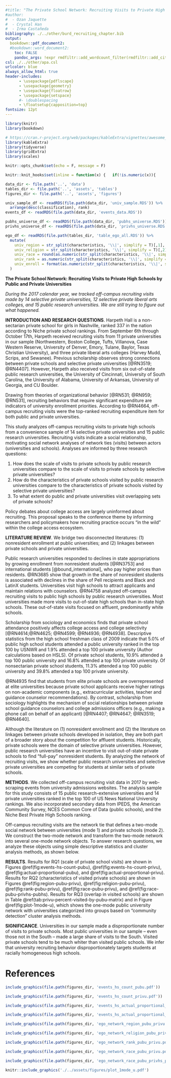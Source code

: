 ```yaml
---
#title: "The Private School Network: Recruiting Visits to Private High Schools by Public and Private Universities"
#author: 
#  - Ozan Jaquette
#  - Crystal Han
#  - Irma Castañeda
bibliography: ./../other/burd_recruiting_chapter.bib
output: 
  bookdown::pdf_document2:
  #bookdown::word_document2:
    toc: FALSE
    pandoc_args: !expr rmdfiltr::add_wordcount_filter(rmdfiltr::add_citeproc_filter(args = NULL))
csl: ./../other/apa.csl
urlcolor: blue
always_allow_html: true
header-includes:
      - \usepackage{pdflscape}
      - \usepackage{geometry}
      - \usepackage{floatrow}
      - \usepackage{setspace}
      #- \doublespacing
      - \floatsetup{capposition=top}
fontsize: 12pt
---
```



```r
library(knitr)
library(bookdown)

# https://cran.r-project.org/web/packages/kableExtra/vignettes/awesome_table_in_pdf.pdf
library(kableExtra)
library(tidyverse)
library(gridExtra)
library(scales)

knitr::opts_chunk$set(echo = F, message = F)

knitr::knit_hooks$set(inline = function(x) {   if(!is.numeric(x)){     x   }else{    prettyNum(round(x,2), big.mark=",")    } })

data_dir <- file.path('..', 'data')
tables_dir <- file.path('..', 'assets', 'tables')
figures_dir <- file.path('..', 'assets', 'figures')

univ_sample_df <- readRDS(file.path(data_dir, 'univ_sample.RDS')) %>%
  arrange(desc(classification), rank)
events_df <- readRDS(file.path(data_dir, 'events_data.RDS'))

pubhs_universe_df <- readRDS(file.path(data_dir, 'pubhs_universe.RDS'))
privhs_universe_df <- readRDS(file.path(data_dir, 'privhs_universe.RDS'))

ego_df <- readRDS(file.path(tables_dir, 'table_ego_all.RDS')) %>% 
  mutate(
    univ_region = str_split(characteristics, '\\|', simplify = T)[,1],
    univ_religion = str_split(characteristics, '\\|', simplify = T)[,2],
    univ_race = round(as.numeric(str_split(characteristics, '\\|', simplify = T)[,3]), 1),
    univ_rank = as.numeric(str_split(characteristics, '\\|', simplify = T)[,4]),
    univ_enroll = format(as.numeric(str_split(characteristics, '\\|', simplify = T)[,5]), big.mark = ',')
  )
```

**The Private School Network: Recruiting Visits to Private High Schools by Public and Private Universities**


\medskip

*During the 2017 calendar year, we tracked off-campus recruiting visits made by 14 selective private universities, 12 selective private liberal arts colleges, and 15 public research universities. We are still trying to figure out what happened.*
\medskip


<!-- 
Harpeth Hall is a non-sectarian private school for girls located in the affluent Green Hills neighborhood of Nashville, Tennessee. Harpeth is an "A+" school ranked 337 in the nation according to Niche. Founded in 1951, the racial composition of Harpeth reflects broader regional patterns, where “efforts by the courts to desegregate public schools in the South resulted in white flight to private schools” [@RN4504, p. 14]. In Fall 2017, about 85% of Harpeth students were white and less than 5% were Black or Latinx.
-->
**INTRODUCTION AND RESEARCH QUESTIONS**. Harpeth Hall is a non-sectarian private school for girls in Nashville, ranked 337 in the nation according to Niche private school rankings. From September 6th through October 17th, Harpeth received recruiting visits from 11 private universities in our sample (Northwestern, Boston College, Tufts, Villanova, Case Western Reserve, University of Denver, Emory, Tulane, Baylor, Texas Christian University), and three private liberal arts colleges (Harvey Mudd, Scrips, and Sewanee). Previous scholarship observes strong connections between private schools and selective private universities [@RN3519; @RN4407]. However, Harpeth also received visits from six out-of-state public research universities, the University of Cincinnati, University of South Carolina, the University of Alabama, University of Arkansas, University of Georgia, and CU Boulder. 

Drawing from theories of organizational behavior [@RN531; @RN959; @RN531], recruiting behaviors that require significant expenditure are indicators of university enrollment priorities. According to @RN4664, off-campus recruiting visits were the top-ranked recruiting expenditure item for both public and private universities. 


This study analyzes off-campus recruiting visits to private high schools from a convenience sample of 14 selective private universities and 15 public research universities. Recruiting visits indicate a social relationship, motivating social network analyses of network ties (visits) between actors (universities and schools). Analyses are informed by three research questions:
<!-- 

-->

1. How does the scale of visits to private schools by public research universities compare to the scale of visits to private schools by selective private universities?
1. How do the characteristics of private schools visited by public research universities compare to the characteristics of private schools visited by selective private universities?
1. To what extent do public and private universities visit overlapping sets of private schools?

Policy debates about college access are largely uninformed about recruiting.
This proposal speaks to the conference theme by informing researchers and policymakers how recruiting practice occurs "in the wild" within the college access ecosystem.

**LITERATURE REVIEW**. We bridge two disconnected literatures: (1) nonresident enrollment at public universities; and (2) linkages between private schools and private universities.


Public research universities responded to declines in state appropriations by growing enrollment from nonresident students [@RN3753] and international students [@bound_international], who pay higher prices than residents. @RN3685 show that growth in the share of nonresident students is associated with declines in the share of Pell recipients and Black and LatinX students. Universities visit high schools to attract applicants and maintain relations with counselors. @RN4758 analyzed off-campus recruiting visits to public high schools by public research universities. Most universities made more visits to out-of-state high schools than in-state high schools. These out-of-state visits focused on affluent, predominantly white schools.

Scholarship from sociology and economics finds that private school attendance positively affects college access and college selectivity [@RN4614;@RN4625; @RN4599; @RN4936; @RN4938]. Descriptive statistics from the high school freshman class of 2009 indicate that 5.0% of public high school students attended a public university ranked in the top 100 by USNWR and 1.9% attended a top 100 private university (Author calculations based on HSLS). Of private school students, 10.9% attended a top 100 public university and 16.8% attended a top 100 private university. Of nonsectarian private school students, 11.3% attended a top 100 public university and 39.8% attended a top 100 private university. 

@RN4935 find that students from elite private schools are overrepresented at elite universities because private school applicants receive higher ratings on non-academic components (e.g., extracurricular activities, teacher and guidance counselor recommendations). By contrast, scholarship from sociology highlights the mechanism of social relationships between private school guidance counselors and college admissions officers (e.g., making a phone call on behalf of an applicant) [@RN4407; @RN4647; @RN3519; @RN4640].

Although the literature on (1) nonresident enrollment and (2) the literature on linkages between private schools developed in isolation, they are both part of a broader story about the competition for affluent students. Historically, private schools were the domain of selective private universities. However, public research universities have an incentive to visit out-of-state private schools to find "full-pay" nonresident students. By analyzing the network of recruiting visits, we show whether public research universities and selective private universities are competing for students at similar sets of private schools.
<!-- 
 We also examine the characteristics of visited schools, which have implications for university enrollment composition.
-->

**METHODS**. We collected off-campus recruiting visit data in 2017 by web-scraping events from university admissions websites. The analysis sample for this study consists of 15 public research-extensive universities and 14 private universities ranked in the top 100 of US News National University rankings. We also incorporated secondary data from IPEDS, the American Community Survey, NCES Common Core of Data (public schools), and the Niche Best Private High Schools ranking. 

Off-campus recruiting visits are the network tie that defines a two-mode social network between universities (mode 1) and private schools (mode 2). We construct the two-mode network and transform the two-mode network into several one-mode network objects. To answer research questions, we analyze these objects using simple descriptive statistics and cluster analysis methods, as shown below.

**RESULTS**. Results for RQ1 (scale of private school visits) are shown in Figures \@ref(fig:events-hs-count-pubu), \@ref(fig:events-hs-count-privu), \@ref(fig:actual-proportional-pubu), and \@ref(fig:actual-proportional-privu). Results for RQ2 (characteristics of visited private schools) are shown in Figures \@ref(fig:region-pubu-privu), \@ref(fig:religion-pubu-privu), \@ref(fig:rank-pubu-privu), \@ref(fig:race-pubu-privu), and \@ref(fig:race-pubu-privhs-pubhs). Results for RQ3 (overlap in visited schools) are shown in Table \@ref(tab:privu-percent-visited-by-pubu-matrix) and in Figure \@ref(fig:plot-1mode-u), which shows the one-mode public university network with universities categorized into groups based on "community detection" cluster analysis methods.

**SIGNIFICANCE**. Universities in our sample made a disproportionate number of visits to private schools. Most public universities in our sample -- even those not in the South -- made a large share of visits to the South. Visited private schools tend to be much whiter than visited public schools. We infer that university recruiting behavior disproportionately targets students at racially homogeneous high schools. 


\newpage

# References


<div id="refs"></div>


 
\newpage

\clearpage


\begin{landscape}


```r
table_1mode_u <- readRDS(file = file.path(tables_dir, 'table_1mode_u.RDS'))


#kable(table_1mode_u$clusters_df[order(match(table_1mode_u$clusters_df$univ_abbrev, rownames(table_1mode_u$onemode_df))), ], caption = 'Clusters for public and private universities')

cluster_1 <- c(1, 4, 5, 7, 16, 18, 19, 24, 25, 28)
cluster_2 <- c(2, 3, 6, 8, 9, 10, 11, 12, 14, 15, 20, 22, 23)
cluster_3 <- c(13, 17, 21, 26, 27)
cluster_4 <- 29

kable(table_1mode_u$onemode_pct_df[cluster_1, cluster_1], caption = 'Public and private universities percent matrix (cluster 1)') %>%
  kable_styling(latex_options = 'scale_down')
```


```r
rownames(table_1mode_u$onemode_pct_df) <- colnames(table_1mode_u$onemode_pct_df)

kable(table_1mode_u$onemode_pct_df[c(1,7,9,13,16,17,18,21,22,23,24,25,27,28,29),c(2,3,4,5,6,8,10,11,12,14,15,19,20,26)], caption = 'For private universities, the percent of high schools visited by public universities') %>%
  kable_styling(latex_options = 'scale_down') %>%
  #column_spec(1, width = '8.5em') %>%
  column_spec(2:15, width = '7em') %>% 
  column_spec(c(4:6, 10, 12, 13), width = '6em') %>% 
  column_spec(14:15, width = '8.5em')
```

\end{landscape}

\restoregeometry


\clearpage

\newpage



```r
include_graphics(file.path(figures_dir, 'events_hs_count_pubu.pdf'))
```

\newpage

```r
include_graphics(file.path(figures_dir, 'events_hs_count_privu.pdf'))
```

\newpage

```r
include_graphics(file.path(figures_dir, 'events_hs_actual_proportional_pubu.pdf'))
```

\clearpage

```r
include_graphics(file.path(figures_dir, 'events_hs_actual_proportional_privu.pdf'))
```

\clearpage

```r
include_graphics(file.path(figures_dir, 'ego_network_region_pubu_privu.pdf'))
```

\newpage

```r
include_graphics(file.path(figures_dir, 'ego_network_religion_pubu_privu.pdf'))
```

\newpage


```r
include_graphics(file.path(figures_dir, 'ego_network_rank_pubu_privu.pdf'))
```

\newpage

```r
include_graphics(file.path(figures_dir, 'ego_network_race_pubu_privu.pdf'))
```

\newpage

```r
include_graphics(file.path(figures_dir, 'ego_network_race_pubu_privhs_pubhs.pdf'))
```


```r
knitr::include_graphics('./../assets/figures/plot_1mode_u.pdf')
```




